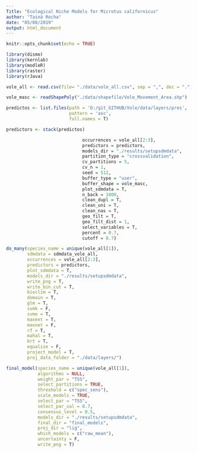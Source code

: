 ```yaml
---
Title: "Ecological Niche Models for Microtus californicus"
author: "Tainá Rocha"
date: "05/08/2019"
output: html_document
---
```


```r
knitr::opts_chunk$set(echo = TRUE)
```

```r
library(dismo)
library(kernlab)
library(modleR)
library(raster)
library(rJava)
```

```r
vole_all <- read.csv(file= "./data/vole_all.csv", sep = ",", dec = ".")
```

```r
vole_masc <- readShapePoly("./data/shapefile/Vole_Movement_Area.shp")
```

```r
predictos <- list.files(path = 'D:/git_GITHUB/Vole/data/layers/pres',
                        pattern = 'asc',
                        full.names = T)

predictors <- stack(predictos)
```

```r
                             occurrences = vole_all[2:3],
                             predictors = predictors,
                             models_dir = "./results/setupsdmdata",
                             partition_type = "crossvalidation",
                             cv_partitions = 5,
                             cv_n = 1,
                             seed = 512,
                             buffer_type = "user",
                             buffer_shape = vole_masc,
                             plot_sdmdata = T,
                             n_back = 1000,
                             clean_dupl = T,
                             clean_uni = T,
                             clean_nas = T,
                             geo_filt = T, 
                             geo_filt_dist = 1,
                             select_variables = T, 
                             percent = 0.7,
                             cutoff = 0.7)

```

```r

do_many(species_name = unique(vole_all[1]),
        sdmdata = sdmdata_vole_all,
        occurrences = vole_all[2:3],
        predictors = predictors,
        plot_sdmdata = T,
        models_dir = "./results/setupsdmdata",
        write_png = T,
        write_bin_cut = T,
        bioclim = T,
        domain = T, 
        glm = T,
        svmk = F,
        svme = T, 
        maxent = T,
        maxnet = F,
        rf = T,
        mahal = T, 
        brt = T, 
        equalize = F,
        project_model = T,
        proj_data_folder = "./data/layers/")


```

```r
final_model(species_name = unique(vole_all[1]), 
            algorithms = NULL,
            weight_par = "TSS",
            select_partitions = TRUE, 
            threshold = c("spec_sens"),
            scale_models = TRUE,
            select_par = "TSS", 
            select_par_val = 0.7,
            consensus_level = 0.5, 
            models_dir = "./results/setupsdmdata",
            final_dir = "final_models",
            proj_dir = "lig",
            which_models = c("raw_mean"),
            uncertainty = F,
            write_png = T)
```

```r

```


